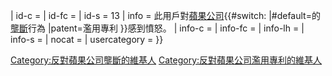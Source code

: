 {{userbox
| border-c      = 
| id            = 蘋果{{#switch: {{{1}}}|#default=壟斷|patent=專利}}
| id-c          = 
| id-fc         = 
| id-s          = 13
| info          = 此用戶對[[蘋果公司]]{{#switch: {{{1}}}
|#default=的[[壟斷]]<includeonly>[[Category:反對蘋果公司壟斷的維基人]]</includeonly>行為
|patent=濫用專利<includeonly>[[Category:反對蘋果公司濫用專利的維基人]]</includeonly>
}}感到憤怒。<!-- Feel free to add other options -->
| info-c        = 
| info-fc       = 
| info-lh       = 
| info-s        = 
| nocat         = {{{nocat|}}}
| usercategory  = 
}}